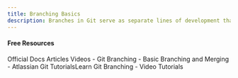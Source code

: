 ```yaml
---
title: Branching Basics
description: Branches in Git serve as separate lines of development that allow multiple features or changes to be worked on simultaneously without affecting the main codebase. With branches, you can create isolated environments for different tasks, collaborate with others, and manage complex workflows.
---
```

#### Free Resources

<Tabs defaultValue="official">
<TabsList>
<TabsTrigger value="official">Official Docs</TabsTrigger>
<TabsTrigger value="article">Articles</TabsTrigger>
<TabsTrigger value="video">Videos</TabsTrigger>
</TabsList>

<TabsContent value="official">
<Note type="note" title="official">
- <Link href="https://git-scm.com/book/en/v2/Git-Branching-Basic-Branching-and-Merging">Git Branching - Basic Branching and Merging</Link>
</Note>
</TabsContent>
<TabsContent value="article">
<Note type="note" title="article">
- <Link href="https://learngitbranching.js.org/">Atlassian Git TutorialsLearn Git Branching</Link>
</Note>
</TabsContent>
<TabsContent value="video">
<Note type="note" title="video">
- <Link href="https://www.youtube.com/results?search_query=git+branching-basics+tutorial">Video Tutorials</Link>
</Note>
</TabsContent>
</Tabs>
